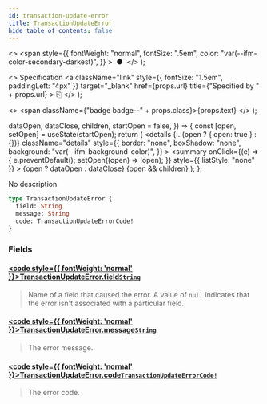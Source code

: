 ```yaml
---
id: transaction-update-error
title: TransactionUpdateError
hide_table_of_contents: false
---
```


  <>
    <span
      style={{
        fontWeight: "normal",
        fontSize: ".5em",
        color: "var(--ifm-color-secondary-darkest)",
      }}
    >
      &nbsp;●&nbsp;
    </span>
  </>
);

  <>
    Specification
    <a
      className="link"
      style={{ fontSize: "1.5em", paddingLeft: "4px" }}
      target="\_blank"
      href={props.url}
      title={"Specified by " + props.url}
    >
      ⎘
    </a>
  </>
);

  <>
    <span className={"badge badge--" + props.class}>{props.text}</span>
  </>
);


  dataOpen,
  dataClose,
  children,
  startOpen = false,
}) => {
  const [open, setOpen] = useState(startOpen);
  return (
    <details
      {...(open ? { open: true } : {})}
      className="details"
      style={{
        border: "none",
        boxShadow: "none",
        background: "var(--ifm-background-color)",
      }}
    >
      <summary
        onClick={(e) => {
          e.preventDefault();
          setOpen((open) => !open);
        }}
        style={{ listStyle: "none" }}
      >
        {open ? dataOpen : dataClose}
      </summary>
      {open && children}
    </details>
  );
};

No description

```graphql
type TransactionUpdateError {
  field: String
  message: String
  code: TransactionUpdateErrorCode!
}
```

### Fields

#### [<code style={{ fontWeight: 'normal' }}>TransactionUpdateError.<b>field</b></code>](#)<Bullet />[`String`](../../../api-storefront/miscellaneous/scalars/string) <Badge class="secondary" text="scalar"/>

> Name of a field that caused the error. A value of `null` indicates that the error isn't associated with a particular field.

#### [<code style={{ fontWeight: 'normal' }}>TransactionUpdateError.<b>message</b></code>](#)<Bullet />[`String`](../../../api-storefront/miscellaneous/scalars/string) <Badge class="secondary" text="scalar"/>

> The error message.

#### [<code style={{ fontWeight: 'normal' }}>TransactionUpdateError.<b>code</b></code>](#)<Bullet />[`TransactionUpdateErrorCode!`](../../../api-storefront/payments/enums/transaction-update-error-code) <Badge class="secondary" text="non-null"/> <Badge class="secondary" text="enum"/>

> The error code.
